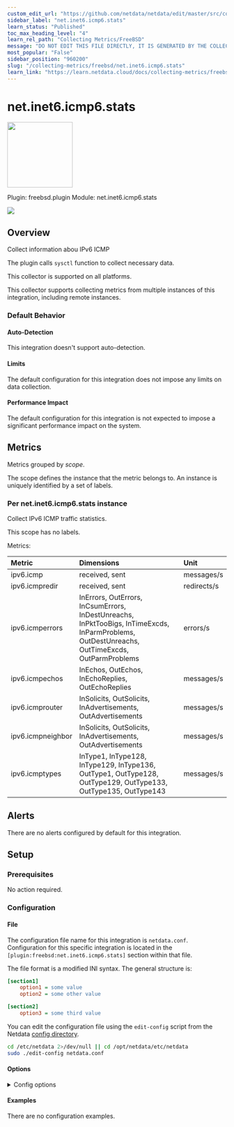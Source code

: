```yaml
---
custom_edit_url: "https://github.com/netdata/netdata/edit/master/src/collectors/freebsd.plugin/metadata.yaml"
sidebar_label: "net.inet6.icmp6.stats"
learn_status: "Published"
toc_max_heading_level: "4"
learn_rel_path: "Collecting Metrics/FreeBSD"
message: "DO NOT EDIT THIS FILE DIRECTLY, IT IS GENERATED BY THE COLLECTOR'S metadata.yaml FILE"
most_popular: "False"
sidebar_position: "960200"
slug: "/collecting-metrics/freebsd/net.inet6.icmp6.stats"
learn_link: "https://learn.netdata.cloud/docs/collecting-metrics/freebsd/net.inet6.icmp6.stats"
---
```



# net.inet6.icmp6.stats


<img src="https://netdata.cloud/img/network.svg" width="150"/>


Plugin: freebsd.plugin
Module: net.inet6.icmp6.stats

<img src="https://img.shields.io/badge/maintained%20by-Netdata-%2300ab44" />

## Overview

Collect information abou IPv6 ICMP

The plugin calls `sysctl` function to collect necessary data.

This collector is supported on all platforms.

This collector supports collecting metrics from multiple instances of this integration, including remote instances.


### Default Behavior

#### Auto-Detection

This integration doesn't support auto-detection.

#### Limits

The default configuration for this integration does not impose any limits on data collection.

#### Performance Impact

The default configuration for this integration is not expected to impose a significant performance impact on the system.


## Metrics

Metrics grouped by *scope*.

The scope defines the instance that the metric belongs to. An instance is uniquely identified by a set of labels.



### Per net.inet6.icmp6.stats instance

Collect IPv6 ICMP traffic statistics.

This scope has no labels.

Metrics:

| Metric | Dimensions | Unit |
|:------|:----------|:----|
| ipv6.icmp | received, sent | messages/s |
| ipv6.icmpredir | received, sent | redirects/s |
| ipv6.icmperrors | InErrors, OutErrors, InCsumErrors, InDestUnreachs, InPktTooBigs, InTimeExcds, InParmProblems, OutDestUnreachs, OutTimeExcds, OutParmProblems | errors/s |
| ipv6.icmpechos | InEchos, OutEchos, InEchoReplies, OutEchoReplies | messages/s |
| ipv6.icmprouter | InSolicits, OutSolicits, InAdvertisements, OutAdvertisements | messages/s |
| ipv6.icmpneighbor | InSolicits, OutSolicits, InAdvertisements, OutAdvertisements | messages/s |
| ipv6.icmptypes | InType1, InType128, InType129, InType136, OutType1, OutType128, OutType129, OutType133, OutType135, OutType143 | messages/s |



## Alerts

There are no alerts configured by default for this integration.


## Setup

### Prerequisites

No action required.

### Configuration

#### File

The configuration file name for this integration is `netdata.conf`.
Configuration for this specific integration is located in the `[plugin:freebsd:net.inet6.icmp6.stats]` section within that file.

The file format is a modified INI syntax. The general structure is:

```ini
[section1]
    option1 = some value
    option2 = some other value

[section2]
    option3 = some third value
```
You can edit the configuration file using the `edit-config` script from the
Netdata [config directory](/docs/netdata-agent/configuration#the-netdata-config-directory).

```bash
cd /etc/netdata 2>/dev/null || cd /opt/netdata/etc/netdata
sudo ./edit-config netdata.conf
```
#### Options



<details><summary>Config options</summary>

| Name | Description | Default | Required |
|:----|:-----------|:-------|:--------:|
| icmp | Enable or disable ICMP metric. | auto | no |
| icmp redirects | Enable or disable ICMP redirects metric. | auto | no |
| icmp errors | Enable or disable ICMP errors metric. | auto | no |
| icmp echos | Enable or disable ICMP echos metric. | auto | no |
| icmp router | Enable or disable ICMP router metric. | auto | no |
| icmp neighbor | Enable or disable ICMP neighbor metric. | auto | no |
| icmp types | Enable or disable ICMP types metric. | auto | no |

</details>

#### Examples
There are no configuration examples.


